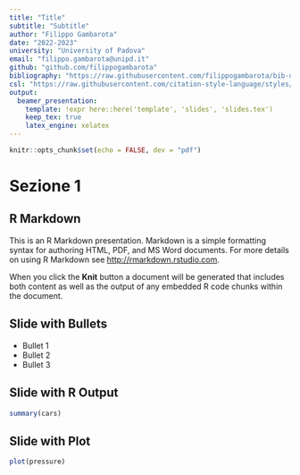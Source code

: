 ```yaml
---
title: "Title"
subtitle: "Subtitle"
author: "Filippo Gambarota"
date: "2022-2023"
university: "University of Padova"
email: "filippo.gambarota@unipd.it"
github: "github.com/filippogambarota"
bibliography: "https://raw.githubusercontent.com/filippogambarota/bib-database/main/references.bib"
csl: "https://raw.githubusercontent.com/citation-style-language/styles/master/apa-6th-edition.csl"
output:
  beamer_presentation:
    template: !expr here::here('template', 'slides', 'slides.tex')
    keep_tex: true
    latex_engine: xelatex
---
```


```r
knitr::opts_chunk$set(echo = FALSE, dev = "pdf")
```

# Sezione 1

## R Markdown

This is an R Markdown presentation. Markdown is a simple formatting syntax for authoring HTML, PDF, and MS Word documents. For more details on using R Markdown see <http://rmarkdown.rstudio.com>.

When you click the **Knit** button a document will be generated that includes both content as well as the output of any embedded R code chunks within the document.

## Slide with Bullets

- Bullet 1
- Bullet 2
- Bullet 3

## Slide with R Output

```r
summary(cars)
```

## Slide with Plot

```r
plot(pressure)
```
